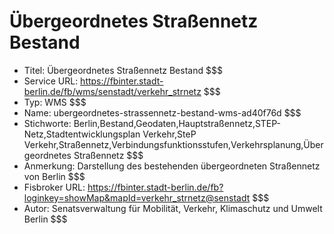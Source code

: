 # Übergeordnetes Straßennetz Bestand
- Titel: Übergeordnetes Straßennetz Bestand $$$
- Service URL: https://fbinter.stadt-berlin.de/fb/wms/senstadt/verkehr_strnetz $$$
- Typ: WMS $$$
- Name: ubergeordnetes-strassennetz-bestand-wms-ad40f76d $$$
- Stichworte: Berlin,Bestand,Geodaten,Hauptstraßennetz,STEP-Netz,Stadtentwicklungsplan Verkehr,SteP Verkehr,Straßennetz,Verbindungsfunktionsstufen,Verkehrsplanung,Übergeordnetes Straßennetz $$$
- Anmerkung: Darstellung des bestehenden übergeordneten Straßennetz von Berlin $$$
- Fisbroker URL: https://fbinter.stadt-berlin.de/fb?loginkey=showMap&mapId=verkehr_strnetz@senstadt $$$
- Autor: Senatsverwaltung für Mobilität, Verkehr, Klimaschutz und Umwelt Berlin $$$

